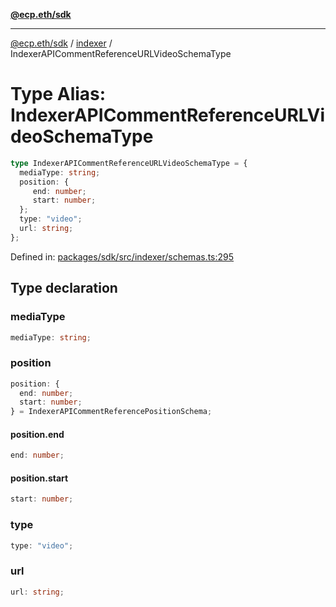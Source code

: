 [**@ecp.eth/sdk**](../../index.mdx)

***

[@ecp.eth/sdk](/sdk-reference/index.mdx) / [indexer](/sdk-reference/indexer/index.mdx) / IndexerAPICommentReferenceURLVideoSchemaType

# Type Alias: IndexerAPICommentReferenceURLVideoSchemaType

```ts
type IndexerAPICommentReferenceURLVideoSchemaType = {
  mediaType: string;
  position: {
     end: number;
     start: number;
  };
  type: "video";
  url: string;
};
```

Defined in: [packages/sdk/src/indexer/schemas.ts:295](https://github.com/ecp-eth/comments-monorepo/blob/main/packages/sdk/src/indexer/schemas.ts#L295)

## Type declaration

### mediaType

```ts
mediaType: string;
```

### position

```ts
position: {
  end: number;
  start: number;
} = IndexerAPICommentReferencePositionSchema;
```

#### position.end

```ts
end: number;
```

#### position.start

```ts
start: number;
```

### type

```ts
type: "video";
```

### url

```ts
url: string;
```

